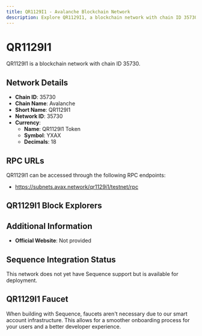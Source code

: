 ```yaml
--- 
title: QR1129I1 - Avalanche Blockchain Network
description: Explore QR1129I1, a blockchain network with chain ID 35730. Learn about its native currency, QR1129I1 Token, and how to interact with the network.
---
```


# QR1129I1

QR1129I1 is a blockchain network with chain ID 35730.

## Network Details

- **Chain ID**: 35730
- **Chain Name**: Avalanche
- **Short Name**: QR1129I1
- **Network ID**: 35730
- **Currency**: 
  - **Name**: QR1129I1 Token
  - **Symbol**: YXAX
  - **Decimals**: 18

## RPC URLs

QR1129I1 can be accessed through the following RPC endpoints:

- https://subnets.avax.network/qr1129i1/testnet/rpc

## QR1129I1 Block Explorers



## Additional Information

- **Official Website**: Not provided

## Sequence Integration Status

This network does not yet have Sequence support but is available for deployment.

## QR1129I1 Faucet

When building with Sequence, faucets aren't necessary due to our smart account infrastructure. This allows for a smoother onboarding process for your users and a better developer experience.
